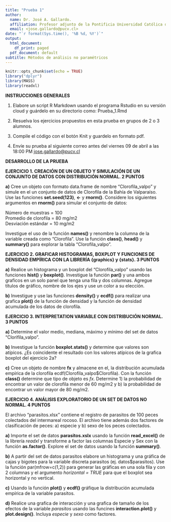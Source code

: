 ```yaml
---
title: "Prueba 1"
author:
  name: Dr. José A. Gallardo.
  affiliation: Profesor adjunto de la Pontificia Universidad Católica de Valparaíso
  email: <jose.gallardo@pucv.cl>
date: "`r format(Sys.time(), '%B %d, %Y')`"
output:
  html_document:
    df_print: paged
  pdf_document: default
subtitle: Métodos de análisis no paramétricos
---
```


```r
knitr::opts_chunk$set(echo = TRUE)
library("dplyr")
library(MASS)
library(readxl)
```

**INSTRUCCIONES GENERALES**

1) Elabore un script R Markdown usando el programa Rstudio en su versión cloud y guárdelo en su directorio como: Prueba_1.Rmd

2) Resuelva los ejercicios propuestos en esta prueba en grupos de 2 o 3 alumnos.

3) Compile el código con el botón Knit y guardelo en formato pdf.

4) Envíe su prueba al siguiente correo antes del viernes 09 de abril a las 18:00 PM <jose.gallardo@pucv.cl>

**DESARROLLO DE LA PRUEBA**

**EJERCICIO 1. CREACIÓN DE UN OBJETO Y SIMULACIÓN DE UN CONJUNTO DE DATOS CON DISTRIBUCIÓN NORMAL. 2 PUNTOS**  

**a)** Cree un objeto con formato data.frame de nombre “Clorofila_valpo” y simule en el un conjunto de datos de Clorofila de la Bahía de Valparaíso. Use las funciones **set.seed(123)**, **<-** y **rnorm()**. Considere los siguientes argumentos en **rnorm()** para simular el conjunto de datos:   

Número de muestras = 100  
Promedio de clorofila = 80 mg/m2  
Desviación estándar = 10 mg/m2  

Investigue el uso de la función **names()** y renombre la columna de la variable creada como "Clorofila". Use la función **class()**, **head()** y **summary()** para explorar la tabla "Clorofila_valpo".  


**EJERCICIO 2. GRAFICAR HISTOGRAMAS, BOXPLOT Y FUNCIONES DE DENSIDAD EMPÍRICA CON LA LIBRERÍA {graphics} y {stats}. 3 PUNTOS**  

**a)** Realice un histograma y un boxplot del “Clorofila_valpo” usando las funciones **hist()** y **boxplot()**. Investigue la función **par()** y una ambos graficos en un solo panel que tenga una fila y dos columnas. Agregue títulos de gráfico, nombre de los ejes y use un color a su elección.  

**b)**  Investigue y use las funciones **density()** y **ecdf()** para realizar una grafica **plot()** de la función de densidad y la función de densidad acumulada de los datos de clorofila.  


**EJERCICIO 3. INTERPRETATION VARIABLE CON DISTRIBUCIÓN NORMAL. 3 PUNTOS**  

**a)** Determine el valor medio, mediana, máximo y mínimo del set de datos "Clorifila_valpo".  

**b)** Investigue la función **boxplot.stats()** y determine que valores son atípicos. ¿Es coincidente el resultado con los valores atípicos de la grafica boxplot del ejercicio 2a?


**c)** Cree un objeto de nombre **fx** y almacene en el, la distribución acumulada empírica de la clorofila ecdf(Clorofila_valpo$Clorofila). Con la función **class()** determine que tipo de objeto es *fx*. Determine 1) la probabilidad de encontrar un valor de clorofila menor de 60 mg/m2 y b) la probabilidad de encontrar un valor mayor de 80 mg/m2.  


**EJERCICIO 4. ANÁLISIS EXPLORATORIO DE UN SET DE DATOS NO NORMAL. 4 PUNTOS**

El archivo "parasitos.xlsx" contiene el registro de parasitos de 100 peces colectados del intermareal rocoso. El archivo tiene además dos factores de clasificación de peces: a) especie y b) sexo de los peces colectados.  

**a)** Importe el set de datos **parasitos.xslx** usando la función **read_excel()** de la librería *readxl* y transforme a factor las columnas Especie y Sex con la función **as.factor()**. Explore el set de datos usando la función **summary()**.  

**b)** A partir del set de datos parasitos elabore un histograma y una gráfica de cajas y bigotes para la variable discreta parasitos (ej. datos$parasitos). Use la función par(mfrow=c(1,2)) para generar las gráficas en una sola fila y con 2 columnas y el argumento *horizontal = TRUE* para que el boxplot sea horizontal y no vertical.  

**c)** Usando la función **plot()** y **ecdf()** gráfique la distribución acumulada empírica de la variable parasitos.  


**d)** Realice una grafica de interacción y una grafica de tamaño de los efectos de la variable *parasitos* usando las funcines **interaction.plot()** y **plot.design()**. Incluya *especie* y *sexo* como factores.

